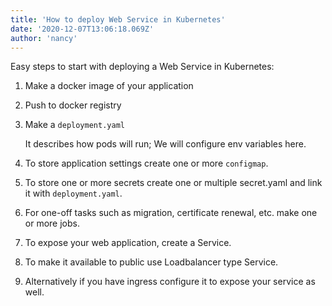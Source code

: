 ```yaml
---
title: 'How to deploy Web Service in Kubernetes'
date: '2020-12-07T13:06:18.069Z'
author: 'nancy'
---
```


Easy steps to start with deploying a Web Service in Kubernetes:

1. Make a docker image of your application
2. Push to docker registry 
3. Make a `deployment.yaml`

    It describes how pods will run; We will configure env variables here. 
4. To store application settings create one or more `configmap`.
5. To store one or more secrets create one or multiple secret.yaml and link it with `deployment.yaml`.
6. For one-off tasks such as migration, certificate renewal, etc. make one or more jobs.
7. To expose your web application, create a Service.
8. To make it available to public use Loadbalancer type Service.
9. Alternatively if you have ingress configure it to expose your service as well.  
